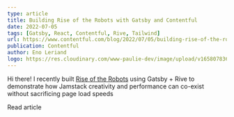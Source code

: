 ```yaml
---
type: article
title: Building Rise of the Robots with Gatsby and Contentful
date: 2022-07-05
tags: [Gatsby, React, Contentful, Rive, Tailwind]
url: https://www.contentful.com/blog/2022/07/05/building-rise-of-the-robots-with-gatsby-and-contentful/
publication: Contentful
author: Eno Leriand
logo: https://res.cloudinary.com/www-paulie-dev/image/upload/v1658078362/paulie.dev/Logos/contentful-logo_gzxkei.png
---
```


Hi there! I recently built [Rise of the Robots](https://www.gatsbyjs.com/demos/rise-of-the-robots/) using Gatsby + Rive
to demonstrate how Jamstack creativity and performance can co-exist without sacrificing page load speeds

<MarkdownCtaLink href="https://www.contentful.com/blog/2022/07/05/building-rise-of-the-robots-with-gatsby-and-contentful/">
  Read article
</MarkdownCtaLink>
